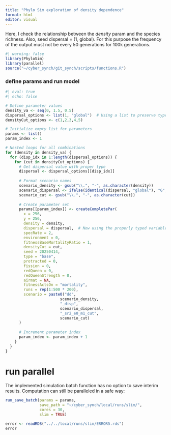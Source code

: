 ```yaml
---
title: "Phylo Sim exploration of density dependence"
format: html
editor: visual
---
```


Here, I check the relationship between the *density* param and the species richness. Also, seed dispersal = (1, global). For this purpose the frequency of the output must not be every 50 generations for 100k generations.

```r
#| warning: false
library(PhyloSim)
library(parallel)
source("~/cyber_synch/git_synch/scripts/functions.R")
```

### define params and run model

```r
#| eval: true
#| echo: false

# Define parameter values
density_va <- seq(0, 1.5, 0.5)
dispersal_options <- list(1, "global")  # Using a list to preserve types
densityCut_options <- c(1,2,3,4,5)

# Initialize empty list for parameters
params <- list()
param_index <- 1

# Nested loops for all combinations
for (density in density_va) {
  for (disp_idx in 1:length(dispersal_options)) {
    for (cut in densityCut_options) {
      # Get dispersal value with proper type
      dispersal <- dispersal_options[[disp_idx]]
      
      # Format scenario names
      scenario_density <- gsub("\\.", "-", as.character(density))
      scenario_dispersal <- ifelse(identical(dispersal, "global"), "G", dispersal)
      scenario_cut <- gsub("\\.", "-", as.character(cut))
      
      # Create parameter set
      params[[param_index]] <- createCompletePar(
        x = 256,
        y = 256,
        density = density,
        dispersal = dispersal,  # Now using the properly typed variable
        specRate = 2,
        environment = 0,
        fitnessBaseMortalityRatio = 1, 
        densityCut = cut,
        seed = 20250414,
        type = "base",
        protracted = 0,
        fission = 0,
        redQueen = 0,
        redQueenStrength = 0,
        airmat = NA,
        fitnessActsOn = "mortality",
        runs = rep(1:500 * 200),
        scenario = paste0("dd",
                        scenario_density,
                        "_disp",
                        scenario_dispersal,
                        "_sr2_e0_m1_cut",
                        scenario_cut)
      )
      
      # Increment parameter index
      param_index <- param_index + 1
    }
  }
}
```

# run parallel

The implemented simulation batch function has no option to save interim results. Computation can still be paralleled in a safe way:

```r
run_save_batch(params = params,
               save_path = "~/cyber_synch/local/runs/slim/",
               cores = 30,
               slim = TRUE)
```
```r
error <- readRDS("../../local/runs/slim/ERROR5.rds")
error
```

